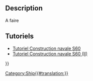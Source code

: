 <languages/>
{{UnfinishedDocu}}

{{Docnav/fr
|[[Ship_Tank/fr|Réservoir]]
|[[Ship_LoadCondition/fr|Charge]]
|[[Ship_Workbench/fr|Ship]]
|IconL=Ship_Tank.svg
|IconR=Ship_LoadCondition.svg
|IconC=Workbench_Ship.svg
}}

{{GuiCommand/fr
|Name=Ship TankCapacity
|Name/fr=Ship Capacité
|MenuLocation=Weights → Tank capacity curve
|Workbenches=[[Ship_Workbench/fr|Ship]]
|Shortcut=
|SeeAlso=
}}

== Description == 

A faire

== Tutoriels ==

* [[FreeCAD-Ship_s60_tutorial/fr|Tutoriel Construction navale S60]]
* [[FreeCAD-Ship_s60_tutorial_(II)/fr|Tutoriel Construction navale S60 (II)]]


{{Docnav/fr
|[[Ship_Tank/fr|Réservoir]]
|[[Ship_LoadCondition/fr|Charge]]
|[[Ship_Workbench/fr|Ship]]
|IconL=Ship_Tank.svg
|IconR=Ship_LoadCondition.svg
|IconC=Workbench_Ship.svg
}}

{{Userdocnavi{{#translation:}}}}
[[Category:Ship{{#translation:}}]]